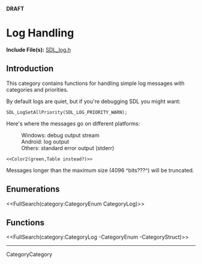 <!-- #master-page:CategoryTemplate -->
<!-- #master-date:Unknown-Date -->
<!-- pragma camelcase off -->
<!-- format wiki -->
<!-- language en -->
'''DRAFT'''

= Log Handling =

'''Include File(s):'''  [http://hg.libsdl.org/SDL/file/default/include/SDL_log.h SDL_log.h]


== Introduction ==

This category contains functions for handling simple log messages with categories and priorities.

By default logs are quiet, but if you're debugging SDL you might want:

 <code>SDL_LogSetAllPriority(SDL_LOG_PRIORITY_WARN);</code>

Here's where the messages go on different platforms:
:Windows: debug output stream
:Android: log output
:Others: standard error output (stderr)
 <<Color2(green,Table instead?)>>

Messages longer than the maximum size (4096 ^bits???^) will be truncated.



== Enumerations ==
<<FullSearch(category:CategoryEnum CategoryLog)>>


<!-- #== Structures == -->
<!-- #<<FullSearch(category:CategoryStruct CategoryLog)>> -->


== Functions ==
<<FullSearch(category:CategoryLog -CategoryEnum -CategoryStruct)>>

----
CategoryCategory
